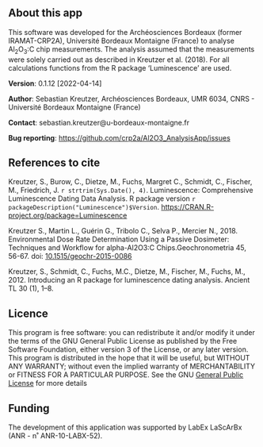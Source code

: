 ## About this app

This software was developed for the Archéosciences Bordeaux (former IRAMAT-CRP2A), Université Bordeaux Montaigne (France)
to analyse Al<sub>2</sub>O<sub>3</sub>:C chip measurements. The analysis assumed that the measurements
were solely carried out as described in Kreutzer et al. (2018). 
For all calculations functions from the R package 'Luminescence' are used. 

**Version**: 0.1.12 [2022-04-14]

**Author**: Sebastian Kreutzer, Archéosciences Bordeaux, UMR 6034, CNRS - Université Bordeaux Montaigne (France)

**Contact**: sebastian.kreutzer@u-bordeaux-montaigne.fr

**Bug reporting**: [https://github.com/crp2a/Al2O3_AnalysisApp/issues](https://github.com/crp2a/Al2O3_AnalysisApp/issues)
  
## References to cite

Kreutzer, S., Burow, C., Dietze, M., Fuchs, Margret C., Schmidt, C., Fischer, M., Friedrich, J. ```r strtrim(Sys.Date(), 4)```. Luminescence: Comprehensive Luminescence Dating Data Analysis. R package version ```r packageDescription("Luminescence")$Version```. [https://CRAN.R-project.org/package=Luminescence](https://CRAN.R-project.org/package=Luminescence)

Kreutzer S., Martin L., Guérin G., Tribolo C., Selva P., Mercier N., 2018.
Environmental Dose Rate Determination Using a Passive Dosimeter: Techniques and Workflow for alpha-Al2O3:C Chips.Geochronometria 45, 56-67. doi: [10.1515/geochr-2015-0086](http://dx.doi.org/10.1515/geochr-2015-0086)

Kreutzer, S., Schmidt, C., Fuchs, M.C., Dietze, M., Fischer, M., Fuchs, M., 2012. 
Introducing an R package for luminescence dating analysis. Ancient TL 30 (1), 1–8.

## Licence

This program is free software: you can redistribute it and/or modify it 
under the terms of the GNU General Public License as published by the
Free Software Foundation, either version 3 of the License, or any later version.
This program is distributed in the hope that it will be useful, but WITHOUT ANY WARRANTY;
without even the implied warranty of MERCHANTABILITY or FITNESS FOR A PARTICULAR PURPOSE.
See the GNU [General Public License](https://www.gnu.org/licenses/gpl-3.0.en.html) for more details

## <span class="glyphicon glyphicon-euro"></span> Funding

The development of this application was supported by LabEx LaScArBx (ANR - n˚ ANR-10-LABX-52).
